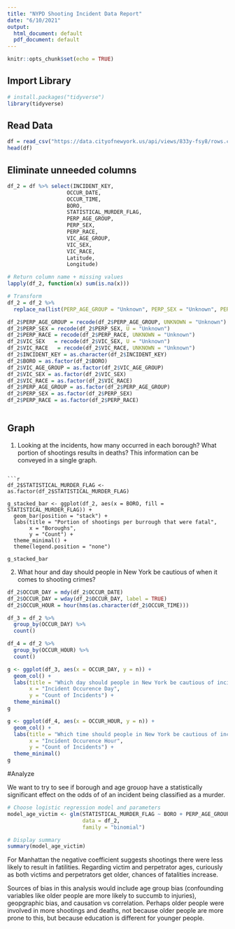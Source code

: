 ```yaml
---
title: "NYPD Shooting Incident Data Report"
date: "6/10/2021"
output:
  html_document: default
  pdf_document: default
---
```


```r
knitr::opts_chunk$set(echo = TRUE)
```

## Import Library

```r
# install.packages("tidyverse")
library(tidyverse)
```

## Read Data

```r
df = read_csv("https://data.cityofnewyork.us/api/views/833y-fsy8/rows.csv?accessType=DOWNLOAD")
head(df)
```

## Eliminate unneeded columns 

```r
df_2 = df %>% select(INCIDENT_KEY, 
                   OCCUR_DATE,
                   OCCUR_TIME,
                   BORO, 
                   STATISTICAL_MURDER_FLAG,
                   PERP_AGE_GROUP,
                   PERP_SEX,
                   PERP_RACE,
                   VIC_AGE_GROUP,
                   VIC_SEX,
                   VIC_RACE,
                   Latitude,
                   Longitude)

# Return column name + missing values
lapply(df_2, function(x) sum(is.na(x)))

# Transform
df_2 = df_2 %>% 
  replace_na(list(PERP_AGE_GROUP = "Unknown", PERP_SEX = "Unknown", PERP_RACE = "Unknown"))

df_2$PERP_AGE_GROUP = recode(df_2$PERP_AGE_GROUP, UNKNOWN = "Unknown")
df_2$PERP_SEX = recode(df_2$PERP_SEX, U = "Unknown")
df_2$PERP_RACE = recode(df_2$PERP_RACE, UNKNOWN = "Unknown")
df_2$VIC_SEX   = recode(df_2$VIC_SEX, U = "Unknown")
df_2$VIC_RACE   = recode(df_2$VIC_RACE, UNKNOWN = "Unknown")
df_2$INCIDENT_KEY = as.character(df_2$INCIDENT_KEY)
df_2$BORO = as.factor(df_2$BORO)
df_2$VIC_AGE_GROUP = as.factor(df_2$VIC_AGE_GROUP)
df_2$VIC_SEX = as.factor(df_2$VIC_SEX)
df_2$VIC_RACE = as.factor(df_2$VIC_RACE)
df_2$PERP_AGE_GROUP = as.factor(df_2$PERP_AGE_GROUP)
df_2$PERP_SEX = as.factor(df_2$PERP_SEX)
df_2$PERP_RACE = as.factor(df_2$PERP_RACE)



```

## Graph


1. Looking at the incidents, how many occurred in each borough? What portion of shootings results in deaths? This information can be conveyed in a single graph. 

```

```r
df_2$STATISTICAL_MURDER_FLAG <- as.factor(df_2$STATISTICAL_MURDER_FLAG)

g_stacked_bar <- ggplot(df_2, aes(x = BORO, fill = STATISTICAL_MURDER_FLAG)) +
  geom_bar(position = "stack") +
  labs(title = "Portion of shootings per burrough that were fatal",
       x = "Boroughs",
       y = "Count") +
  theme_minimal() +
  theme(legend.position = "none")

g_stacked_bar
```


2. What hour and day should people in New York be cautious of when it comes to shooting crimes? 



```r
df_2$OCCUR_DAY = mdy(df_2$OCCUR_DATE)
df_2$OCCUR_DAY = wday(df_2$OCCUR_DAY, label = TRUE)
df_2$OCCUR_HOUR = hour(hms(as.character(df_2$OCCUR_TIME)))

df_3 = df_2 %>%
  group_by(OCCUR_DAY) %>%
  count()

df_4 = df_2 %>%
  group_by(OCCUR_HOUR) %>%
  count()
```

```r
g <- ggplot(df_3, aes(x = OCCUR_DAY, y = n)) +
  geom_col() +
  labs(title = "Which day should people in New York be cautious of incidents?",
       x = "Incident Occurence Day",
       y = "Count of Incidents") +
  theme_minimal()
g
```
```r
g <- ggplot(df_4, aes(x = OCCUR_HOUR, y = n)) +
  geom_col() +
  labs(title = "Which time should people in New York be cautious of incidents?",
       x = "Incident Occurence Hour",
       y = "Count of Incidents") +
  theme_minimal()
g
```

#Analyze 

We want to try to see if borough and age grouop have a statistically significant effect on the odds of of an incident being classified as a murder. 

```r
# Choose logistic regression model and parameters
model_age_victim <- glm(STATISTICAL_MURDER_FLAG ~ BORO + PERP_AGE_GROUP + VIC_AGE_GROUP, 
                        data = df_2, 
                        family = "binomial")

# Display summary
summary(model_age_victim)
```

For Manhattan the negative coefficient suggests shootings there were less likely to result in fatilities. Regarding victim and perpetrator ages, curiously as both victims and perpetrators get older, chances of fatalities increase. 

Sources of bias in this analysis would include age group bias (confounding variables like older people are more likely to succumb to injuries), geopgraphic bias, and causation vs correlation. Perhaps older people were involved in more shootings and deaths, not because older people are more prone to this, but because education is different for younger people. 

